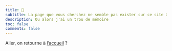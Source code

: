 ```yaml
---
title: 👀
subtitle: La page que vous cherchez ne semble pas exister sur ce site 😕
description: Ou alors j'ai un trou de mémoire
toc: false
comments: false
---
```


<!-- I have disabled comments since for some reason, ths page displays the incorrect comment section. It was previously displaying the comment section relating to using PyTorch with Mac GPUs. -->

<!-- _Alternatively_, head on over to the [ForBlog](forblog/index.qmd), play in the [App Playground](web_apps/index.qmd), or you know, head to home sweet [home](index.qmd). -->

Aller, on retourne à [l'accueil](index.qmd) ?